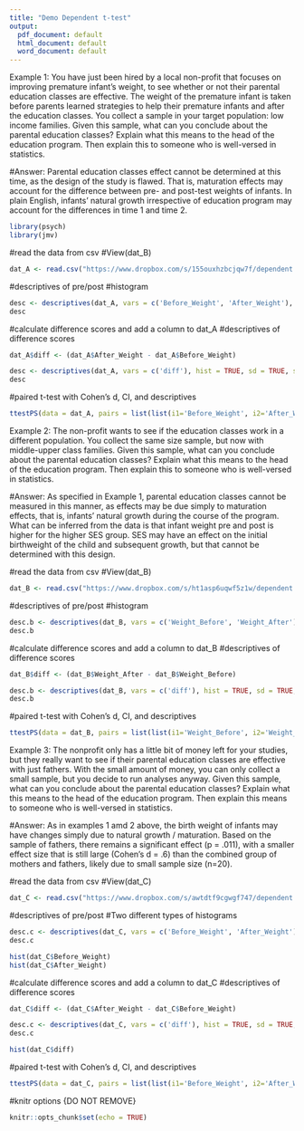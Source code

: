 ---
title: "Demo Dependent t-test"
output:
  pdf_document: default
  html_document: default
  word_document: default
---
  
Example 1: You have just been hired by a local non-profit that focuses on improving premature infant's weight, to see whether or not their parental education classes are effective. The weight of the premature infant is taken before parents learned strategies to help their premature infants and after the education classes. You collect a sample in your target population: low income families. Given this sample, what can you conclude about the parental education classes? Explain what this means to the head of the education program. Then explain this to someone who is well-versed in statistics. 

#Answer: Parental education classes effect cannot be determined at this time, as the design of the study is flawed. That is, maturation effects may account for the difference between pre- and post-test weights of infants. In plain English, infants' natural growth irrespective of education program may account for the differences in time 1 and time 2.

```{r}
library(psych)
library(jmv)
```

#read the data from csv
#View(dat_B)
```{r}
dat_A <- read.csv("https://www.dropbox.com/s/155ouxhzbcjqw7f/dependent.A.csv?dl=1")
```

#descriptives of pre/post
#histogram
```{r}
desc <- descriptives(dat_A, vars = c('Before_Weight', 'After_Weight'), hist = TRUE, sd = TRUE, se = TRUE, skew = TRUE, kurt = TRUE)
desc
```

#calculate difference scores and add a column to dat_A
#descriptives of difference scores
```{r}
dat_A$diff <- (dat_A$After_Weight - dat_A$Before_Weight)

desc <- descriptives(dat_A, vars = c('diff'), hist = TRUE, sd = TRUE, se = TRUE, skew = TRUE, kurt = TRUE)
desc
```

#paired t-test with Cohen's d, CI, and descriptives
```{r}
ttestPS(data = dat_A, pairs = list(list(i1='Before_Weight', i2='After_Weight')), effectSize = TRUE, ci = TRUE, desc = TRUE)
```


Example 2: The non-profit wants to see if the education classes work in a different population. You collect the same size sample, but now with middle-upper class families. Given this sample, what can you conclude about the parental education classes? Explain what this means to the head of the education program. Then explain this to someone who is well-versed in statistics. 

#Answer: As specified in Example 1, parental education classes cannot be measured in this manner, as effects may be due simply to maturation effects, that is, infants' natural growth during the course of the program. What can be inferred from the data is that infant weight pre and post is higher for the higher SES group. SES may have an effect on the initial birthweight of the child and subsequent growth, but that cannot be determined with this design.

#read the data from csv
#View(dat_B)
```{r}
dat_B <- read.csv("https://www.dropbox.com/s/ht1asp6uqwf5z1w/dependent.B.csv?dl=1")
```

#descriptives of pre/post
#histogram
```{r}
desc.b <- descriptives(dat_B, vars = c('Weight_Before', 'Weight_After'), hist = TRUE, sd = TRUE, se = TRUE, skew = TRUE, kurt = TRUE)
desc.b
```

#calculate difference scores and add a column to dat_B
#descriptives of difference scores
```{r}
dat_B$diff <- (dat_B$Weight_After - dat_B$Weight_Before)

desc.b <- descriptives(dat_B, vars = c('diff'), hist = TRUE, sd = TRUE, se = TRUE, skew = TRUE, kurt = TRUE)
desc.b
```

#paired t-test with Cohen's d, CI, and descriptives
```{r}
ttestPS(data = dat_B, pairs = list(list(i1='Weight_Before', i2='Weight_After')), effectSize = TRUE, ci = TRUE, desc = TRUE)
```

Example 3: The nonprofit only has a little bit of money left for your studies, but they really want to see if their parental education classes are effective with just fathers. With the small amount of money, you can only collect a small sample, but you decide to run analyses anyway. Given this sample, what can you conclude about the parental education classes? Explain what this means to the head of the education program. Then explain this means to someone who is well-versed in statistics.

#Answer: As in examples 1 amd 2 above, the birth weight of infants may have changes simply due to natural growth / maturation. Based on the sample of fathers, there remains a significant effect (p = .011), with a smaller effect size that is still large (Cohen's d = .6) than the combined group of mothers and fathers, likely due to small sample size (n=20).

#read the data from csv
#View(dat_C)
```{r}

dat_C <- read.csv("https://www.dropbox.com/s/awtdtf9cgwgf747/dependent.C.csv?dl=1")
```

#descriptives of pre/post
#Two different types of histograms
```{r}
desc.c <- descriptives(dat_C, vars = c('Before_Weight', 'After_Weight'), hist = TRUE, sd = TRUE, se = TRUE, skew = TRUE, kurt = TRUE)
desc.c

hist(dat_C$Before_Weight)
hist(dat_C$After_Weight)
```

#calculate difference scores and add a column to dat_C
#descriptives of difference scores
```{r}
dat_C$diff <- (dat_C$After_Weight - dat_C$Before_Weight)

desc.c <- descriptives(dat_C, vars = c('diff'), hist = TRUE, sd = TRUE, se = TRUE, skew = TRUE, kurt = TRUE)
desc.c

hist(dat_C$diff)
```

#paired t-test with Cohen's d, CI, and descriptives
```{r}
ttestPS(data = dat_C, pairs = list(list(i1='Before_Weight', i2='After_Weight')), effectSize = TRUE, ci = TRUE, desc = TRUE)
```

#knitr options {DO NOT REMOVE}
```{r setup, include=FALSE}
knitr::opts_chunk$set(echo = TRUE)
```
